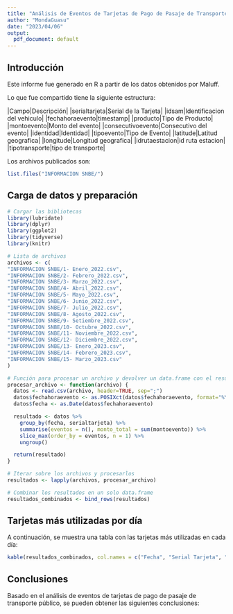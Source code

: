 ```yaml
---
title: "Análisis de Eventos de Tarjetas de Pago de Pasaje de Transporte Público"
author: "MondaGuasu"
date: "2023/04/06"
output:
  pdf_document: default
---
```


## Introducción

Este informe fue generado en R a partir de los datos obtenidos por Maluff.

Lo que fue compartido tiene la siguiente estructura:

|Campo|Descripción|
|serialtarjeta|Serial de la Tarjeta|
|idsam|Identificacion del vehiculo|
|fechahoraevento|timestamp|
|producto|Tipo de Producto|
|montoevento|Monto del evento|
|consecutivoevento|Consecutivo del evento|
|identidad|Identidad|
|tipoevento|Tipo de Evento|
|latitude|Latitud geografica|
|longitude|Longitud geografica|
|idrutaestacion|id ruta estacion|
|tipotransporte|tipo de transporte|

Los archivos publicados son:
```r
list.files("INFORMACION SNBE/")
```

## Carga de datos y preparación

```r
# Cargar las bibliotecas
library(lubridate)
library(dplyr)
library(ggplot2)
library(tidyverse)
library(knitr)

# Lista de archivos
archivos <- c(
"INFORMACION SNBE/1- Enero_2022.csv",
"INFORMACION SNBE/2- Febrero_2022.csv",   
"INFORMACION SNBE/3- Marzo_2022.csv",     
"INFORMACION SNBE/4- Abril_2022.csv",     
"INFORMACION SNBE/5- Mayo_2022.csv",      
"INFORMACION SNBE/6- Junio_2022.csv",     
"INFORMACION SNBE/7- Julio_2022.csv",     
"INFORMACION SNBE/8- Agosto_2022.csv",    
"INFORMACION SNBE/9- Setiembre_2022.csv", 
"INFORMACION SNBE/10- Octubre_2022.csv",  
"INFORMACION SNBE/11- Noviembre_2022.csv",
"INFORMACION SNBE/12- Diciembre_2022.csv",
"INFORMACION SNBE/13- Enero_2023.csv",    
"INFORMACION SNBE/14- Febrero_2023.csv",  
"INFORMACION SNBE/15- Marzo_2023.csv"
)

# Función para procesar un archivo y devolver un data.frame con el resultado
procesar_archivo <- function(archivo) {
  datos <- read.csv(archivo, header=TRUE, sep=";")
  datos$fechahoraevento <- as.POSIXct(datos$fechahoraevento, format="%Y/%m/%d %H:%M:%S")
  datos$fecha <- as.Date(datos$fechahoraevento)

  resultado <- datos %>%
    group_by(fecha, serialtarjeta) %>%
    summarise(eventos = n(), monto_total = sum(montoevento)) %>%
    slice_max(order_by = eventos, n = 1) %>%
    ungroup()

  return(resultado)
}

# Iterar sobre los archivos y procesarlos
resultados <- lapply(archivos, procesar_archivo)

# Combinar los resultados en un solo data.frame
resultados_combinados <- bind_rows(resultados)
```

## Tarjetas más utilizadas por día
A continuación, se muestra una tabla con las tarjetas más utilizadas en cada día:

```r
kable(resultados_combinados, col.names = c("Fecha", "Serial Tarjeta", "TotalViajes", "Monto Total"), format = "html")
```

## Conclusiones
Basado en el análisis de eventos de tarjetas de pago de pasaje de transporte público, se pueden obtener las siguientes conclusiones:


```r
```